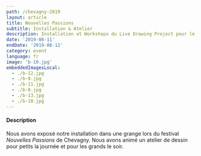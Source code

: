```yaml
---
path: /chevagny-2019
layout: article
title: Nouvelles Passions
subtitle: Installation & Atelier
description: Installation et Workshops du Live Drawing Project pour le festival Nouvelles Passions Chevagny 2019, France
date: '2019-08-11'
endDate: '2019-08-12'
category: event
language: fr
image: 'b-10.jpg'
embeddedImagesLocal:
  - ./b-12.jpg
  - ./b-9.jpg
  - ./b-11.jpg
  - ./b-8.jpg
  - ./b-13.jpg
  - ./b-10.jpg
---
```


<ImageGrid props={props} />

#### Description

Nous avons exposé notre installation dans une grange lors du festival _Nouvelles Passions_ de Chevagny. Nous avons animé un atelier de dessin pour petits la journée et pour les grands le soir.
